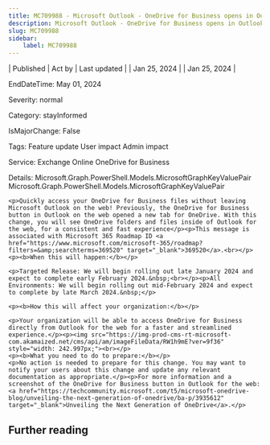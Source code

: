 ```yaml
---
title: MC709988 - Microsoft Outlook - OneDrive for Business opens in Outlook on the web
description: Microsoft Outlook - OneDrive for Business opens in Outlook on the web
slug: MC709988
sidebar:
    label: MC709988
---
```



| Published | Act by | Last updated |
| Jan 25, 2024 |  | Jan 25, 2024 |

EndDateTime: May 01, 2024

Severity: normal

Category: stayInformed

IsMajorChange: False

Tags: Feature update User impact Admin impact

Service: Exchange Online OneDrive for Business

Details: Microsoft.Graph.PowerShell.Models.MicrosoftGraphKeyValuePair Microsoft.Graph.PowerShell.Models.MicrosoftGraphKeyValuePair

```
<p>Quickly access your OneDrive for Business files without leaving Microsoft Outlook on the web! Previously, the OneDrive for Business button in Outlook on the web opened a new tab for OneDrive. With this change, you will see OneDrive folders and files inside of Outlook for the web, for a consistent and fast experience</p><p>This message is associated with Microsoft 365 Roadmap ID <a href="https://www.microsoft.com/microsoft-365/roadmap?filters=&amp;searchterms=369520" target="_blank">369520</a>.<br></p>
<p><b>When this will happen:</b></p>

<p>Targeted Release: We will begin rolling out late January 2024 and expect to complete early February 2024.&nbsp;<br></p><p>All Environments: We will begin rolling out mid-February 2024 and expect to complete by late March 2024.&nbsp;</p>

<p><b>How this will affect your organization:</b></p>

<p>Your organization will be able to access OneDrive for Business directly from Outlook for the web for a faster and streamlined experience.</p><p><img src="https://img-prod-cms-rt-microsoft-com.akamaized.net/cms/api/am/imageFileData/RW1h9mE?ver=9f36" style="width: 242.997px;"><br></p>
<p><b>What you need to do to prepare:</b></p>
<p>No action is needed to prepare for this change. You may want to notify your users about this change and update any relevant documentation as appropriate.</p><p>For more information and a screenshot of the OneDrive for Business button in Outlook for the web: <a href="https://techcommunity.microsoft.com/t5/microsoft-onedrive-blog/unveiling-the-next-generation-of-onedrive/ba-p/3935612" target="_blank">Unveiling the Next Generation of OneDrive</a>.</p>
```

## Further reading
